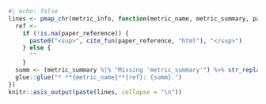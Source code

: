 ```r
#| echo: false
lines <- pmap_chr(metric_info, function(metric_name, metric_summary, paper_reference, ...) {
  ref <- 
    if (!is.na(paper_reference)) {
      paste0("<sup>", cite_fun(paper_reference, "html"), "</sup>")
    } else {
      ""
    }
  summ <- (metric_summary %|% "Missing 'metric_summary'") %>% str_replace_all("\\. *$", "")
  glue::glue("* **{metric_name}**{ref}: {summ}.")
})
knitr::asis_output(paste(lines, collapse = "\n"))
```